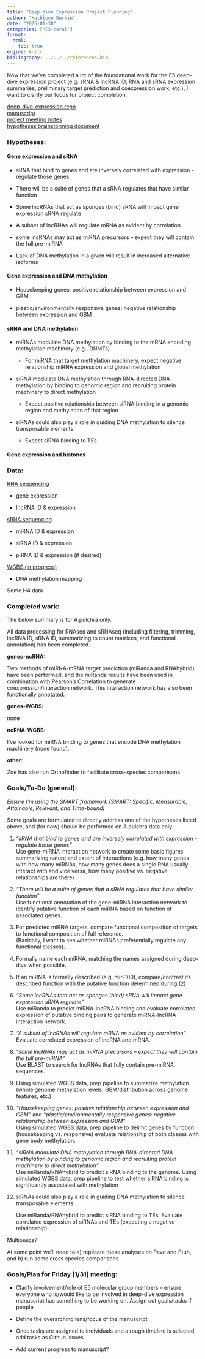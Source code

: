 ```yaml
---
title: "Deep-dive Expression Project Planning"
author: "Kathleen Durkin"
date: "2025-01-30"
categories: ["E5-coral"]
format:
  html:
    toc: true
engine: knitr
bibliography: ../../../references.bib
---
```


Now that we've completed a lot of the foundational work for the E5 deep-dive expression project (e.g. sRNA & lncRNA ID, RNA and sRNA expression summaries, preliminary target prediction and coexpression work, etc.), I want to clarify our focus for project completion.

[deep-dive-expression repo](https://github.com/urol-e5/deep-dive-expression)\
[manuscript](https://docs.google.com/document/d/1vlWJiuaxKuh6q6XOBVBrGsZkmf6R_JpJMO6wDIGzdx0/edit?tab=t.0#heading=h.gxujq2yyuafv)\
[project meeting notes](https://docs.google.com/document/d/1Fdd6xC9tJmAf9Iydcf3er-YwabKmwK3jGVw4ppfxfhM/edit?tab=t.0#heading=h.5xpib71go7rb)\
[hypotheses brainstorming document](https://docs.google.com/document/d/14WayiHQLe3_5_aS_d4dEZj5mt1DuHvV21JpR4a96uhg/edit?tab=t.0)

### **Hypotheses:**

#### **Gene expression and sRNA**

-   sRNA that bind to genes and are inversely correlated with expression - regulate those genes

-   There will be a suite of genes that a sRNA regulates that have similar function

-   Some lncRNAs that act as sponges (bind) sRNA will impact gene expression sRNA regulate

-   A subset of lncRNAs will regulate mRNA as evident by correlation

-   some lncRNAs may act as miRNA precursors -- expect they will contain the full pre-miRNA

-   Lack of DNA methylation in a given will result in increased alternative isoforms

#### **Gene expression and DNA methylation**

-   Housekeeping genes: positive relationship between expression and GBM

-   plastic/environmentally responsive genes: negative relationship between expression and GBM

#### **sRNA and DNA methylation**

-   miRNAs modulate DNA methylation by binding to the mRNA encoding methylation machinery (e.g., DNMTs)

    -   For miRNA that target methylation machinery, expect negative relationship miRNA expression and global methylation

-   siRNA modulate DNA methylation through RNA-directed DNA methylation by binding to genomic region and recruiting protein machinery to direct methylation

    -   Expect positive relationship between siRNA binding in a genomic region and methylation of that region

-   siRNAs could also play a role in guiding DNA methylation to silence transposable elements

    -   Expect siRNA binding to TEs

#### **Gene expression and histones**

### **Data:**

[RNA sequencing]{.underline}

-   gene expression

-   lncRNA ID & expression

[sRNA sequencing]{.underline}

-   miRNA ID & expression

-   siRNA ID & expression

-   piRNA ID & expression (if desired)

[WGBS (in progress)]{.underline}

-   DNA methylation mapping

Some H4 data

### **Completed work:**

The below summary is for A.pulchra only.

All data processing for RNAseq and sRNAseq (including filtering, trimming, lncRNA ID, sRNA ID, summarizing to count matrices, and functional annotation) has been completed.

**genes-ncRNA:**

Two methods of miRNA-mRNA target prediction (miRanda and RNAhybrid) have been performed, and the miRanda results have been used in combination with Pearson's Correlation to generate coexpression/interaction network. This interaction network has also been functionally annotated.

**genes-WGBS:**

none

**ncRNA-WGBS:**

I've looked for miRNA binding to genes that encode DNA methylation machinery (none found).

**other:**

Zoe has also run Orthofinder to facilitate cross-species comparisons

### **Goals/To-Do (general):**

*Ensure I'm using the SMART framework (SMART: Specific, Measurable, Attainable, Relevant, and Time-bound)*

Some goals are formulated to directly address one of the hypotheses listed above, and (for now) should be performed on A.pulchra data only.

1.  *"sRNA that bind to genes and are inversely correlated with expression - regulate those genes"*\
    Use gene-miRNA interaction network to create some basic figures summarizing nature and extent of interactions (e.g. how many genes with how many miRNAs, how many genes does a single RNA usually interact with and vice versa, how many positive vs. negative relationships are there)

2.  *"There will be a suite of genes that a sRNA regulates that have similar function"*\
    Use functional annotation of the gene-miRNA interaction network to identify putative function of each miRNA based on function of associated genes.

3.  For predicted miRNA targets, compare functional composition of targets to functional composition of full reference.\
    (Basically, I want to see whether miRNAs preferentially regulate any functional classes).

4.  Formally name each miRNA, matching the names assigned during deep-dive when possible.

5.  If an miRNA is formally described (e.g. mir-100), compare/contrast its described function with the putative function determined during (2)

6.  *"Some lncRNAs that act as sponges (bind) sRNA will impact gene expression sRNA regulate"\
    *Use miRanda to predict miRNA-lncRNA binding and evaluate correlated expression of putative binding pairs to generate miRNA-lncRNA interaction network.

7.  *"A subset of lncRNAs will regulate mRNA as evident by correlation"*\
    Evaluate correlated expression of lncRNA and mRNA.

8.  *"some lncRNAs may act as miRNA precursors -- expect they will contain the full pre-miRNA"*\
    Use BLAST to search for lncRNAs that fully contain pre-miRNA sequences.

9.  Using simulated WGBS data, prep pipeline to summarize methylation (whole genome methylation levels, GBM/distribution across genome features, etc.)

10. *"Housekeeping genes: positive relationship between expression and GBM"* and *"plastic/environmentally responsive genes: negative relationship between expression and GBM"*\
    Using simulated WGBS data, prep pipeline to delimit genes by function (housekeeping vs. responsive) evaluate relationship of both classes with gene body methylation.

11. *"siRNA modulate DNA methylation through RNA-directed DNA methylation by binding to genomic region and recruiting protein machinery to direct methylation"*\
    Use miRanda/RNAhybrid to predict siRNA binding to the genome. Using simulated WGBS data, prep pipeline to test whether siRNA binding is significantly associated with methylation

12. siRNAs could also play a role in guiding DNA methylation to silence transposable elements

    Use miRanda/RNAhybrid to predict siRNA binding to TEs. Evaluate correlated expression of siRNAs and TEs (expecting a negative relationship).

Multiomics?

At some point we'll need to a) replicate these analyses on Peve and Ptuh, and b) run some cross species comparisons

### **Goals/Plan for Friday (1/31) meeting:**

-   Clarify involvement/role of E5 molecular group members -- ensure everyone who is/would like to be involved in deep-dive expression manuscript has something to be working on. Assign out goals/tasks if people

-   Define the overarching lens/focus of the manuscript

-   Once tasks are assigned to individuals and a rough timeline is selected, add tasks as Github issues

-   Add current progress to manuscript?
